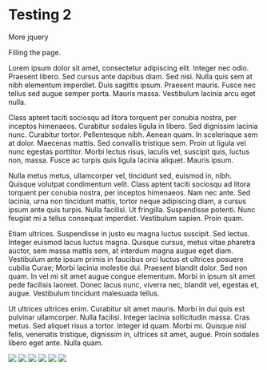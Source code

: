 # Testing 2

More jquery

Filling the page.

Lorem ipsum dolor sit amet, consectetur adipiscing elit. Integer nec odio. Praesent libero. Sed cursus ante dapibus diam. Sed nisi. Nulla quis sem at nibh elementum imperdiet. Duis sagittis ipsum. Praesent mauris. Fusce nec tellus sed augue semper porta. Mauris massa. Vestibulum lacinia arcu eget nulla. 

Class aptent taciti sociosqu ad litora torquent per conubia nostra, per inceptos himenaeos. Curabitur sodales ligula in libero. Sed dignissim lacinia nunc. Curabitur tortor. Pellentesque nibh. Aenean quam. In scelerisque sem at dolor. Maecenas mattis. Sed convallis tristique sem. Proin ut ligula vel nunc egestas porttitor. Morbi lectus risus, iaculis vel, suscipit quis, luctus non, massa. Fusce ac turpis quis ligula lacinia aliquet. Mauris ipsum. 

Nulla metus metus, ullamcorper vel, tincidunt sed, euismod in, nibh. Quisque volutpat condimentum velit. Class aptent taciti sociosqu ad litora torquent per conubia nostra, per inceptos himenaeos. Nam nec ante. Sed lacinia, urna non tincidunt mattis, tortor neque adipiscing diam, a cursus ipsum ante quis turpis. Nulla facilisi. Ut fringilla. Suspendisse potenti. Nunc feugiat mi a tellus consequat imperdiet. Vestibulum sapien. Proin quam. 

Etiam ultrices. Suspendisse in justo eu magna luctus suscipit. Sed lectus. Integer euismod lacus luctus magna. Quisque cursus, metus vitae pharetra auctor, sem massa mattis sem, at interdum magna augue eget diam. Vestibulum ante ipsum primis in faucibus orci luctus et ultrices posuere cubilia Curae; Morbi lacinia molestie dui. Praesent blandit dolor. Sed non quam. In vel mi sit amet augue congue elementum. Morbi in ipsum sit amet pede facilisis laoreet. Donec lacus nunc, viverra nec, blandit vel, egestas et, augue. Vestibulum tincidunt malesuada tellus. 

Ut ultrices ultrices enim. Curabitur sit amet mauris. Morbi in dui quis est pulvinar ullamcorper. Nulla facilisi. Integer lacinia sollicitudin massa. Cras metus. Sed aliquet risus a tortor. Integer id quam. Morbi mi. Quisque nisl felis, venenatis tristique, dignissim in, ultrices sit amet, augue. Proin sodales libero eget ante. Nulla quam.

<script src="featherlight.js" type="text/javascript" charset="utf-8"></script>
<script src="featherlight.gallery.js" type="text/javascript" charset="utf-8"></script>

<script>
			$(document).ready(function(){
				$('.gallery').featherlightGallery({
					gallery: {
						fadeIn: 300,
						fadeOut: 300
					},
					openSpeed:    300,
					closeSpeed:   300
				});
				$('.gallery2').featherlightGallery({
					gallery: {
						next: 'next »',
						previous: '« previous'
					},
					variant: 'featherlight-gallery2'
				});
			});

</script>

<link type="text/css" rel="stylesheet" href="featherlight.css" />
<link type="text/css" rel="stylesheet" href="featherlight.gallery.css" />
<style type="text/css">
			@media all {
				.lightbox { display: none; }
				.fl-page h1,
				.fl-page h3,
				.fl-page h4 {
					font-family: 'HelveticaNeue-UltraLight', 'Helvetica Neue UltraLight', 'Helvetica Neue', Arial, Helvetica, sans-serif;
					font-weight: 100;
					letter-spacing: 1px;
				}
				.fl-page h1 { font-size: 110px; margin-bottom: 0.5em; }
				.fl-page h1 i { font-style: normal; color: #ddd; }
				.fl-page h1 span { font-size: 30px; color: #333;}
				.fl-page h3 { text-align: right; }
				.fl-page h3 { font-size: 15px; }
				.fl-page h4 { font-size: 2em; }
				.fl-page .jumbotron { margin-top: 2em; }
				.fl-page .btn-download { float: right; margin-top: -40px; }
				.fl-page .btn-default { vertical-align: bottom; }

				.fl-page .row { margin-top: 2em;}

				.fl-page .btn-lg span { font-size: 0.7em; }
				.fl-page .footer { margin-top: 3em; color: #aaa; font-size: 0.9em;}
				.fl-page .footer a { color: #999; text-decoration: none; margin-right: 0.75em;}
				.fl-page .github { margin: 2em 0; }
				.fl-page .github a { vertical-align: top; }

				/* customized gallery */

				.featherlight-gallery2 {
					background: rgba(100,100,100,0.5);
				}
				.featherlight-gallery2 .featherlight-content {
					background: #000;
				}
				.featherlight-gallery2 .featherlight-next:hover,
				.featherlight-gallery2 .featherlight-previous:hover {
					background: rgba(0,0,0,0.5);
				}
				.featherlight-gallery2 .featherlight-next:hover span,
				.featherlight-gallery2 .featherlight-previous:hover span {
					font-size: 25px;
					line-height: 25px;
					margin-top: -12.5px;
					color: #fff;
				}
				.featherlight-gallery2  .featherlight-close {
					background: transparent;
					color: #fff;
					font-size: 1.2em;
				}
				.featherlight-gallery2.featherlight-last-slide .featherlight-next,
				.featherlight-gallery2.featherlight-first-slide .featherlight-previous {
					display: none;
				}

				/* text slide */
				.thumbnail a { text-decoration: none; }
				.blurb {
					display: inline-block;
					width: 150px;
					height: 150px;
				}
				.blurb h2 { text-align: center;}
				.blurb .detail { display: none;}
				.blurb .teaser {
					font-style: italic;
					text-align: center;
				}
				.featherlight .blurb {
					display: inline-block;
					width: 500px;
					height: 300px;
					color: #99f;
				}
				.featherlight .blurb .detail {
					color: #ddf;
					font-size: large;
					display: inherit;
				}
				.featherlight .blurb .teaser { display: none;}

			}
			@media(max-width: 768px){
				.fl-page h1 span { display: block; }
				.fl-page .btn-download { float: none; margin-bottom: 1em; }
			}
</style>






<a class="thumbnail gallery" href="images/two_birds.jpg"><img src="images/two_birds.thumb.jpg" /></a>
<a class="thumbnail gallery" href="images/droplets.jpg"><img src="images/droplets.thumb.jpg" /></a>
<a class="thumbnail gallery" href="images/blue.jpg"><img src="images/blue.thumb.jpg" /></a>
<a class="thumbnail gallery" href="images/feed.jpg"><img src="images/feed.thumb.jpg" /></a>
<a class="thumbnail gallery" href="images/black.jpg"><img src="images/black.thumb.jpg" /></a>
<a class="thumbnail gallery" href="images/red_and_yellow.jpg"><img src="images/red_and_yellow.thumb.jpg" /></a>











